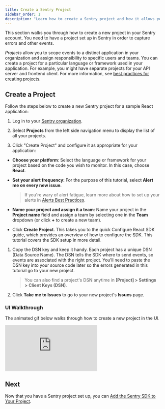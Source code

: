 ```yaml
---
title: Create a Sentry Project
sidebar_order: 1
description: "Learn how to create a Sentry project and how it allows you to scope events to a distinct application in your organization and assign responsibility and ownership to specific users and teams within your organization."
---
```


This section walks you through how to create a new project in your Sentry account. You need to have a project set up in Sentry in order to capture errors and other events.

_Projects_ allow you to scope events to a distinct application in your organization and assign responsibility to specific users and teams. You can create a project for a particular language or framework used in your application. For example, you might have separate projects for your API server and frontend client. For more information, see [best practices for creating projects](/product/accounts/getting-started/#4-create-projects).

## Create a Project

Follow the steps below to create a new Sentry project for a sample React application:

1. Log in to your [Sentry organization](https://sentry.io).

1. Select **Projects** from the left side navigation menu to display the list of all your projects.

1. Click "Create Project" and configure it as appropriate for your application:

- **Choose your platform**: Select the language or framework for your project based on the code you wish to monitor. In this case, choose **React**.

- **Set your alert frequency**: For the purpose of this tutorial, select **Alert me on every new issue**.

  > If you're wary of alert fatigue, learn more about how to set up your alerts in [Alerts Best Practices](/product/alerts/best-practices/).

- **Name your project and assign it a team**: Name your project in the **Project name** field and assign a team by selecting one in the **Team** dropdown (or click **+** to create a new team).

- Click **Create Project**. This takes you to the quick Configure React SDK guide, which provides an overview of how to configure the SDK. This tutorial covers the SDK setup in more detail.

1. Copy the DSN key and keep it handy. Each project has a unique DSN (Data Source Name). The DSN tells the SDK where to send events, so events are associated with the right project. You'll need to paste the DSN key into your source code later so the errors generated in this tutorial go to your new project.

   > You can also find a project's DSN anytime in **[Project] > Settings > Client Keys (DSN)**.

1. Click **Take me to Issues** to go to your new project's **Issues** page.

### UI Walkthrough

The animated gif below walks through how to create a new project in the UI.

<div
  style={{
    height: "0px",
    paddingBottom: "calc(56.88524590163935% + 41px)",
    position: "relative",
    width: "100%",
  }}
>
  <iframe
    src="https://demo.arcade.software/IUuJGLUBdRIa2yBFE35v?embed"
    frameborder="0"
    loading="lazy"
    webkitallowfullscreen
    mozallowfullscreen
    allowfullscreen
    style={{
      colorScheme: "light",
      height: "100%",
      left: "0px",
      position: "absolute",
      top: "0px",
      width: "100%",
    }}
    title="FE Tutorial -> Create Project"
  ></iframe>
</div>

## Next

Now that you have a Sentry project set up, you can [Add the Sentry SDK to Your Project](/product/sentry-basics/integrate-frontend/initialize-sentry-sdk/).

